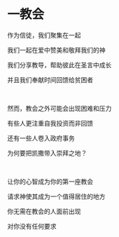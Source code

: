 # 一教会

作为信徒，我们聚集在一起

我们一起在爱中赞美和敬拜我们的神

我们分享教导，帮助彼此在圣言中成长

并且我们奉献时间回馈给贫困者

<br />

然而，教会之外可能会出现困难和压力

有些人更注重自我投资而非回馈

还有一些人卷入政府事务

为何要把凯撒带入崇拜之地？

<br />

让你的心智成为你的第一座教会

请求神使其成为一个值得居住的地方

你无需在教会的人面前出现

对你没有任何要求